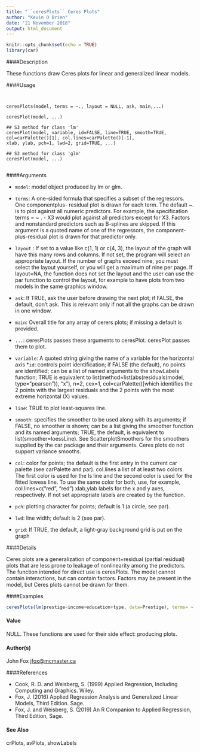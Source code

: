 ---
title: "``ceresPlots`` Ceres Plots"
author: "Kevin O Brien"
date: "21 November 2018"
output: html_document
---

```{r setup, include=FALSE}
knitr::opts_chunk$set(echo = TRUE)
library(car)
```


####Description

These functions draw Ceres plots for linear and generalized linear models.

####Usage
<pre><code>

ceresPlots(model, terms = ~., layout = NULL, ask, main,...)

ceresPlot(model, ...)

## S3 method for class 'lm'
ceresPlot(model, variable, id=FALSE, line=TRUE, smooth=TRUE, col=carPalette()[1], col.lines=carPalette()[-1],
xlab, ylab, pch=1, lwd=2, grid=TRUE, ...)

## S3 method for class 'glm'
ceresPlot(model, ...)

</code></pre>

####Arguments

* `` model ``:   model object produced by lm or glm.
* `` terms ``:    A one-sided formula that specifies a subset of the regressors. One componentplus-
residual plot is drawn for each term. The default ~. is to plot against all numeric predictors. For example, the specification terms = ~ . - X3 would plot against all predictors except for X3. Factors and nonstandard predictors such as B-splines are skipped. If this argument is a quoted name of one of the regressors, the component-plus-residual plot is drawn for that predictor only.

* ``layout`` :  If set to a value like c(1, 1) or c(4, 3), the layout of the graph will have this many rows and columns. If not set, the program will select an appropriate layout. If the number of graphs exceed nine, you must select the layout yourself, or you will get a maximum of nine per page. If layout=NA, the function does not set the layout and the user can use the par function to control the layout, for example to have plots from two models in the same graphics window.
* ``ask``: If TRUE, ask the user before drawing the next plot; if FALSE, the default, don't ask. This is relevant only if not all the graphs can be drawn in one window.
* ``main``: Overall title for any array of cerers plots; if missing a default is provided.
* ``...``: ceresPlots passes these arguments to ceresPlot. ceresPlot passes them to plot.
* `` variable``:    A quoted string giving the name of a variable for the horizontal axis 
*``id``: controls point identification; if FALSE (the default), no points are identified; can
be a list of named arguments to the showLabels function; TRUE is equivalent to
list(method=list(abs(residuals(model, type="pearson")), "x"), n=2, cex=1, col=carPalette()[which identifies the 2 points with the largest residuals and the 2 points with the most extreme horizontal (X) values.
* ``line``: TRUE to plot least-squares line.
* `` smooth ``:  specifies the smoother to be used along with its arguments; if FALSE, no smoother is shown; can be a list giving the smoother function and its named arguments;
TRUE, the default, is equivalent to list(smoother=loessLine). See ScatterplotSmoothers for the smoothers supplied by the car package and their arguments. Ceres plots do not support variance smooths.
* `` col  ``:  color for points; the default is the first entry in the current car palette (see carPalette and par).
col.lines a list of at least two colors. The first color is used for the ls line and the second color is used for the fitted lowess line. To use the same color for both, use, for example, col.lines=c("red", "red")
xlab,ylab labels for the x and y axes, respectively. If not set appropriate labels are created by the function.
* ``pch``: plotting character for points; default is 1 (a circle, see par).
* ``lwd``: line width; default is 2 (see par).
* ``grid``: If TRUE, the default, a light-gray background grid is put on the graph

####Details

Ceres plots are a generalization of component+residual (partial residual) plots that are less prone to
leakage of nonlinearity among the predictors.
The function intended for direct use is ceresPlots.
The model cannot contain interactions, but can contain factors. Factors may be present in the model,
but Ceres plots cannot be drawn for them.

####Examples

```{r}

ceresPlots(lm(prestige~income+education+type, data=Prestige), terms= ~ . - type)
```

#### Value
NULL. These functions are used for their side effect: producing plots.

#### Author(s)
John Fox <jfox@mcmaster.ca>

####References

* Cook, R. D. and Weisberg, S. (1999) Applied Regression, Including Computing and Graphics. Wiley.
* Fox, J. (2016) Applied Regression Analysis and Generalized Linear Models, Third Edition. Sage.
* Fox, J. and Weisberg, S. (2019) An R Companion to Applied Regression, Third Edition, Sage.

#### See Also
crPlots, avPlots, showLabels

